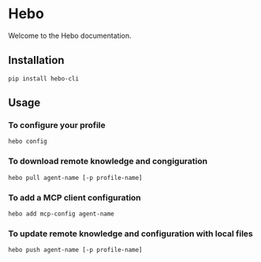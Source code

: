 # Hebo

Welcome to the Hebo documentation.

## Installation

```
pip install hebo-cli
```

## Usage

### To configure your profile

```
hebo config
```

### To download remote knowledge and congiguration

```
hebo pull agent-name [-p profile-name]
```

### To add a MCP client configuration

```
hebo add mcp-config agent-name
```

### To update remote knowledge and configuration with local files

```
hebo push agent-name [-p profile-name]
```